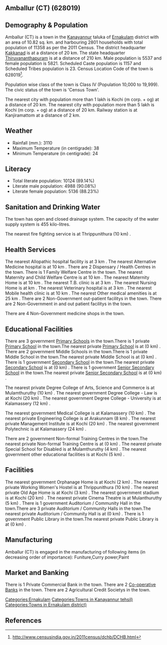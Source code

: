 {{Infobox settlement
| name=Amballur (CT)
| native_name=
| native_name_lang=
| other_name=
| nickname=
| settlement_type=Town
| image_skyline=
| image_alt=
| image_caption=
| pushpin_map=India Kerala
| pushpin_label_position=right
| pushpin_map_alt=
| pushpin_map_caption=Location in Kerala, India
| latd=
| latm=
| lats=
| latNS=
| longd=
| longm=
| longs=
| longEW=
| coordinates_display=inline,title
| subdivision_type=Country
| subdivision_name={{flag|India}}
| subdivision_type1=[[States and territories of India|State]]
| subdivision_name1=Kerala 
| subdivision_type2=[[List of districts of India|District]]
| subdivision_name2=Ernakulam
| subdivision_type3=Tahsil
| subdivision_name3=Kanayannur
| website=
| established_title=<!-- Established -->
| established_date=
| founder=
| named_for=
| government_type=
| governing_body=
| unit_pref=Metric
| area_footnotes=
| area_rank=
| area_total_km2=10.82
| elevation_footnotes=
| elevation_m=
| population_total=11358
| population_as_of=2011
| population_rank=
| population_density_km2=1049
| population_demonym=
| population_footnotes=
| demographics_type1=Languages=
| demographics1_title1=Official=
| demographics1_info1=[[Malayalam language|Malayalam]]
| timezone1=[[Indian Standard Time|IST]]
| utc_offset1==+5:30
| postal_code_type=[[Postal Index Number|PIN]]
| postal_code=
| area_code_type=Telephone code
| area_code=
| registration_plate=
| blank1_name_sec1=Nearest city
| blank1_info_sec1=[[Kochi (m corp. + og) ]]
| blank2_name_sec1=[[Human sex ratio|Sex ratio]]
| blank2_info_sec1=1051
| blank3_name_sec1=Literacy
| blank3_info_sec1=89.14%
| blank1_name_sec2=[[2011 Census of India|2011 census]] code
| blank1_info_sec2=628019
| footnotes=
}}

== Amballur (CT) (628019) ==

== Demography & Population ==

Amballur (CT) is a town in the [[Kanayannur]] taluka of [[Ernakulam]] district with an area of 10.82 sq. km. and harbouring 2801 households with total population of 11358 as per the 2011 Census. The district headquarter [[Kakkanad]] is at a distance of 20 km. The state headquarter [[Thiruvananthapuram]] is at a distance of 210 km. Male population is 5537 and female population is 5821. Scheduled Caste population is 1157 and Scheduled Tribes population is 23. Census Location Code of the town is 628019<ref>http://www.censusindia.gov.in/2011census/dchb/DCHB.html</ref>.

Population wise class of the town is Class IV (Population 10,000 to 19,999).
The civic status of the town is 'Census Town'.

The nearest city with population more than 1 lakh is Kochi (m corp. + og)  at a distance of 20 km. The nearest city with population more than 5 lakh is Kochi (m corp. + og)  at a distance of 20 km. Railway station is at Kanjiramattom at a distance of 2 km.


== Weather ==  
* Rainfall (mm.): 3110 
* Maximum Temperature (in centigrade): 38
* Minimum Temperature (in centigrade): 24


== Literacy ==  
* Total literate population: 10124 (89.14%)
* Literate male population: 4988 (90.08%)
* Literate female population: 5136 (88.23%)


== Sanitation and Drinking Water ==  
The town has open and closed drainage system.
The capacity of the water supply system is 455 kilo-litres.

The nearest fire fighting service is at Thrippunithura (10 km) .


== Health Services ==
The nearest Allopathic hospital facility is at 3 km .
The nearest Alternative Medicine hospital is at 10 km .
There are 2 Dispensary / Health Centres in the town.
There is 1 Family Welfare Centre in the town.
The nearest Maternity and Child Welfare Centre is at 10 km .
The nearest Maternity Home is at 10 km .
The nearest T.B. clinic is at 3 km .
The nearest Nursing Home is at  km .
The nearest Veterinary hospital is at 3 km .
The nearest Mobile health clinic is at 10 km .
The nearest Other medical amenities is at 25 km .
There are 2 Non-Government out-patient facilitys in the town.
There are 2 Non-Government in and out patient facilitys in the town.

There are 4 Non-Government medicine shops in the town.


== Educational Facilities ==
There are 3 government [[Primary School]]s in the town.There is 1 private [[Primary School]] in the town.The nearest private [[Primary School]] is at  (0 km) .
There are 2 government Middle Schools in the town.There is 1 private Middle School in the town.The nearest private Middle School is at  (0 km) .
There is 1 government [[Secondary School]] in the town.The nearest private [[Secondary School]] is at  (0 km) .
There is 1 government [[Senior Secondary School]] in the town.The nearest private [[Senior Secondary School]] is at  (0 km) .
 
 
 
 
 
The nearest private Degree College of Arts, Science and Commerce is at Mulamthuruthy  (10 km) .
The nearest government Degree College - Law is at Kochi (20 km) .
The nearest government Degree College - University is at Kalamassery (12 km) .
 
The nearest government Medical College is at Kalamassery (10 km) .
The nearest private Engineering College is at Arakunnam (8 km) .
The nearest private Management Institute is at Kochi (20 km) .
The nearest government Polytechnic is at Kalamassery (24 km) .
 
There are 2 government Non-formal Training Centres in the town.The nearest private Non-formal Training Centre is at  (0 km) .
The nearest private Special School for Disabled is at Mulamthuruthy  (4 km) .
The nearest government other educational facilities is at Kochi (5 km) .


== Facilities ==
The nearest government Orphanage Home is at Kochi (2 km) .
The nearest private Working Women's Hostel is at Thrippunithura (10 km) .
The nearest private Old Age Home is at Kochi (3 km) .
The nearest government stadium is at Kochi (20 km) .
The nearest private Cinema Theatre is at Mulanthuruthy (5 km) .
There is 1 government Auditorium / Community Hall in the town.There are 3 private Auditorium / Community Halls in the town.The nearest private Auditorium / Community Hall is at  (0 km) .
There is 1 government Public Library in the town.The nearest private Public Library is at  (0 km) .


== Manufacturing ==
Amballur (CT) is engaged in the manufacturing of following items (in decreasing order of importance): Funiture,Curry power,Paint


== Market and Banking ==

There is 1 Private Commercial Bank in the town.
There are 2 [[Co-operative Bank]]s in the town.
There are 2 Agricultural Credit Societys in the town.



[[Categories:Ernakulam]]
[[Categories:Towns in Kanayannur tehsil)]]
[[Categories:Towns in Ernakulam district)]]


== References ==
{{Reflist}}


